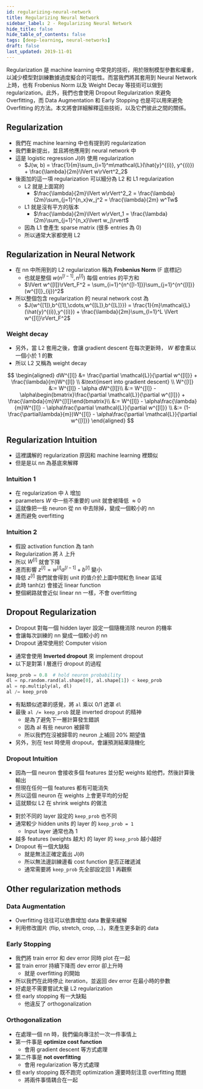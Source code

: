 ```yaml
---
id: regularizing-neural-network
title: Regularizing Neural Network
sidebar_label: 2 - Regularizing Neural Network
hide_title: false
hide_table_of_contents: false
tags: [deep-learning, neural-networks]
draft: false
last_updated: 2019-11-01
---
```


Regularization 是 machine learning 中常見的技術，用於限制模型參數和權重，以減少模型對訓練數據過度擬合的可能性。而當我們將其套用到 Neural Network 上時，也有 Frobenius Norm 以及 Weight Decay 等技術可以做到 regularization。此外，我們也會使用 Dropout Regularization 來避免 Overfitting，而 Data Augmentation 和 Early Stopping 也是可以用來避免 Overfitting 的方法。本文將會詳細解釋這些技術，以及它們彼此之間的關係。

## Regularization

- 我們在 machine learning 中也有提到的 regularization
- 我們重新提出，並且將他應用到 neural network 中
- 這是 logistic regression $J(\theta)$ 使用 regularization
  - $J(w, b) = \frac{1}{m}\sum_{i=1}^m\mathcal{L}(\hat{y}^{(i)}, y^{(i)}) + \frac{\lambda}{2m}\lVert w\rVert^2_2$
- 後面加的這一項 regularization 可以細分為 L2 和 L1 regularization
  - L2 就是上面寫的
    - $\frac{\lambda}{2m}\lVert w\rVert^2_2 = \frac{\lambda}{2m}\sum_{j=1}^{n_x}w_j^2 = \frac{\lambda}{2m} w^Tw$
  - L1 就是沒有平方的版本
    - $\frac{\lambda}{2m}\lVert w\rVert_1 = \frac{\lambda}{2m}\sum_{j=1}^{n_x}\lvert w_j\rvert$
  - 因為 L1 會產生 sparse matrix (很多 entries 為 0)
  - 所以通常大家都使用 L2

## Regularization in Neural Network

- 在 nn 中所用到的 L2 regularization 稱為 **Frobenius Norm** (F 底標記)
  - 也就是整個 $w (n^{[l-1]}, n^{[l]})$ 每個 entries 的平方和
  - $\lVert w^{[l]}\rVert_F^2 = \sum_{i=1}^{n^{[l-1]}}\sum_{j=1}^{n^{[l]}}(w^{[l]}_{ij})^2$
- 所以整個包含 regularization 的 neural network cost 為
  - $J(w^{[1]},b^{[1],\cdots,w^{[L]},b^{[L]}}) = \frac{1}{m}\mathcal{L}(\hat{y}^{(i)},y^{(i)}) + \frac{\lambda}{2m}\sum_{l=1}^L \lVert w^{[l]}\rVert_F^2$

### Weight decay

- 另外，當 L2 套用之後，會讓 gradient descent 在每次更新時， $W$ 都會乘以一個小於 1 的數
- 所以 L2 又稱為 weight decay

$$
\begin{aligned}
dW^{[l]} &= \frac{\partial \mathcal{L}}{\partial w^{[l]}} + \frac{\lambda}{m}W^{[l]} \\
&\text{insert into gradient descent} \\
W^{[l]} &:= W^{[l]} - \alpha dW^{[l]}\\
&:= W^{[l]} - \alpha\begin{bmatrix}\frac{\partial \mathcal{L}}{\partial w^{[l]}} + \frac{\lambda}{m}W^{[l]}\end{bmatrix}\\
&:= W^{[l]} - \alpha\frac{\lambda}{m}W^{[l]} - \alpha\frac{\partial \mathcal{L}}{\partial w^{[l]}} \\
&:= (1-\frac{\partial\lambda}{m})W^{[l]} -  \alpha\frac{\partial \mathcal{L}}{\partial w^{[l]}}
\end{aligned}
$$

## Regularization Intuition

- 這裡講解的 regularization 原因和 machine learning 裡類似
- 但是是以 nn 為基底來解釋

### Intuition 1

<fig
  src="/img/learning/deep-learning/02-improve-deep-neural-networks/02-regularizing-neural-network/regularization_intuition_nn_1.png"
  caption="Regularization Intuition 1"
/>

- 在 regularization 中 $\lambda$ 增加
- parameters $W$ 中一些不重要的 unit 就會被降低 $\approx 0$
- 這就像把一些 neuron 從 nn 中去除掉，變成一個較小的 nn
- 進而避免 overfitting

### Intuition 2

<fig
  src="/img/learning/deep-learning/02-improve-deep-neural-networks/02-regularizing-neural-network/regularization_intuition_nn_2.png"
  caption="Regularization Intuition 2"
/>

- 假設 activation function 為 tanh
- Regularization 將 $\lambda$ 上升
- 所以 $W^{[l]}$ 就會下降
- 進而影響 $z^{[l]} = w^{[l]}a^{[l-1]}+b^{[l]}$ 變小
- 降低 $z^{[l]}$ 我們就會得到 unit 的值介於上圖中間紅色 linear 區域
- 此時 tanh(z) 會接近 linear function
- 整個網路就會近似 linear nn 一樣，不會 overfitting

## Dropout Regularization

- Dropout 對每一個 hidden layer 設定一個隨機消除 neuron 的機率
- 會讓每次訓練的 nn 變成一個較小的 nn
- Dropout 通常使用於 Computer vision

<fig
  src="/img/learning/deep-learning/02-improve-deep-neural-networks/02-regularizing-neural-network/dropout_regularization.png"
  caption="Dropout Regularization"
/>

- 通常會使用 **Inverted dropout** 來 implement dropout
- 以下是對第 l 層進行 dropout 的過程

```python
keep_prob = 0.8  # hold neuron probability
dl = np.random.rand(al.shape[0], al.shape[1]) < keep_prob
al = np.multiply(al, dl)
al /= keep_prob
```

- 有點類似遮罩的感覺，將 `al` 乘以 0/1 遮罩 `dl`
- 最後 `al /= keep_prob` 就是 inverted dropout 的精神
  - 是為了避免下一層計算發生錯誤
  - 因為 al 有些 neuron 被歸零
  - 所以我們在沒被歸零的 neuron 上補回 20% 期望值
- 另外，別在 test 時使用 dropout，會讓預測結果隨機化

### Dropout Intuition

- 因為一個 neuron 會接收多個 features 並分配 weights 給他們，然後計算後輸出
- 但現在任何一個 features 都有可能消失
- 所以這個 neuron 在 weights 上會更平均的分配
- 這就類似 L2 在 shrink weights 的做法

<fig
  src="/img/learning/deep-learning/02-improve-deep-neural-networks/02-regularizing-neural-network/dropout_keep_prob_setting.png"
  caption="Dropout Keep Prob Setting"
/>

- 對於不同的 layer 設定的 `keep_prob` 也不同
- 通常較少 hidden units 的 layer 的 `keep_prob = 1`
  - Input layer 通常也為 1
- 越多 features (weights 越大) 的 layer 的 `keep_prob` 越小越好
- Dropout 有一個大缺點
  - 就是無法正確定義出 $J(\theta)$
  - 所以無法邊訓練邊看 cost function 是否正確遞減
  - 通常需要將 `keep_prob` 先全部設定回 1 再觀察

## Other regularization methods

### Data Augmentation

- Overfitting 往往可以依靠增加 data 數量來緩解
- 利用修改圖片 (flip, stretch, crop, ...)，來產生更多新的 data

### Early Stopping

<fig
  src="/img/learning/deep-learning/02-improve-deep-neural-networks/02-regularizing-neural-network/early_stopping.png"
  caption="Early Stopping"
/>

- 我們將 train error 和 dev error 同時 plot 在一起
- 當 train error 持續下降而 dev error 卻上升時
  - 就是 overfitting 的開始
- 所以我們在此時停止 iteration，並返回 dev error 在最小時的參數
- 好處是不需要嘗試大量 L2 regularization
- 但 early stopping 有一大缺點
  - 他違反了 orthogonalization

### Orthogonalization

- 在處理一個 nn 時，我們偏向專注於一次一件事情上
- 第一件事是 **optimize cost function**
  - 會用 gradient descent 等方式處理
- 第二件事是 **not overfitting**
  - 會用 regularization 等方式處理
- 但 early stopping 既不跑完 optimization 還要時刻注意 overfitting 問題
  - 將兩件事情耦合在一起
